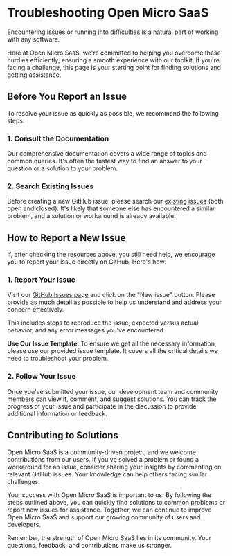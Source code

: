 # Troubleshooting Open Micro SaaS

Encountering issues or running into difficulties is a natural part of working with any software.

Here at Open Micro SaaS, we're committed to helping you overcome these hurdles efficiently, ensuring a smooth experience with our toolkit. If you're facing a challenge, this page is your starting point for finding solutions and getting assistance.

## Before You Report an Issue

To resolve your issue as quickly as possible, we recommend the following steps:

### 1. **Consult the Documentation**

Our comprehensive documentation covers a wide range of topics and common queries. It's often the fastest way to find an answer to your question or a solution to your problem.

### 2. **Search Existing Issues**

Before creating a new GitHub issue, please search our [existing issues](https://github.com/product-makers-hub/open-micro-saas/issues) (both open and closed). It's likely that someone else has encountered a similar problem, and a solution or workaround is already available.

## How to Report a New Issue

If, after checking the resources above, you still need help, we encourage you to report your issue directly on GitHub. Here's how:

### 1. **Report Your Issue**

Visit our [GitHub Issues page](https://github.com/product-makers-hub/open-micro-saas/issues) and click on the "New issue" button. Please provide as much detail as possible to help us understand and address your concern effectively.

This includes steps to reproduce the issue, expected versus actual behavior, and any error messages you've encountered.

**Use Our Issue Template**: To ensure we get all the necessary information, please use our provided issue template. It covers all the critical details we need to troubleshoot your problem.

### 2. **Follow Your Issue**

Once you've submitted your issue, our development team and community members can view it, comment, and suggest solutions. You can track the progress of your issue and participate in the discussion to provide additional information or feedback.

## Contributing to Solutions

Open Micro SaaS is a community-driven project, and we welcome contributions from our users. If you've solved a problem or found a workaround for an issue, consider sharing your insights by commenting on relevant GitHub issues. Your knowledge can help others facing similar challenges.

Your success with Open Micro SaaS is important to us. By following the steps outlined above, you can quickly find solutions to common problems or report new issues for assistance. Together, we can continue to improve Open Micro SaaS and support our growing community of users and developers.

Remember, the strength of Open Micro SaaS lies in its community. Your questions, feedback, and contributions make us stronger.

